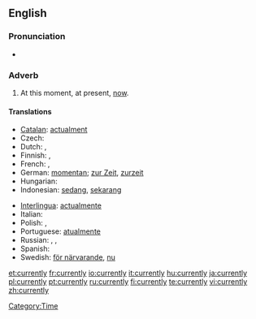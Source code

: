 ==English==

===Pronunciation===
* {{audio|en-us-currently.ogg|Audio (US)}}

===Adverb===
{{en-adv}}

# At this moment, at present, [[now]].

====Translations====
{{trans-top|At this moment}}
* [[Catalan]]: [[actualment]]
* Czech: {{t-|cs|momentálně}}
* Dutch: {{t+|nl|momenteel}}, {{t+|nl|huidig}}
* Finnish: {{t|fi|parhaillaan}}, {{t|fi|parastaikaa}}
* French: {{t+|fr|maintenant}}, {{t+|fr|actuellement}}
* German: [[momentan]]; [[zur Zeit]], [[zurzeit]]
* Hungarian: {{t+|hu|jelenleg}}
* Indonesian: [[sedang]], [[sekarang]]
{{trans-mid}}
* [[Interlingua]]: [[actualmente]]
* Italian: {{t+|it|attualmente}}
* Polish: {{t+|pl|obecnie}}, {{t+|pl|aktualnie}}
* Portuguese: [[atualmente]]
* Russian: {{t|ru|в данный момент|sc=Cyrl}}, {{t|ru|в настоящее время|sc=Cyrl}}, {{t+|ru|сейчас|sc=Cyrl}}
* Spanish: {{t-|es|actualmente}}
* Swedish: [[för närvarande]], [[nu]]
{{trans-bottom}}

[[Category:Time]]

[[et:currently]]
[[fr:currently]]
[[io:currently]]
[[it:currently]]
[[hu:currently]]
[[ja:currently]]
[[pl:currently]]
[[pt:currently]]
[[ru:currently]]
[[fi:currently]]
[[te:currently]]
[[vi:currently]]
[[zh:currently]]